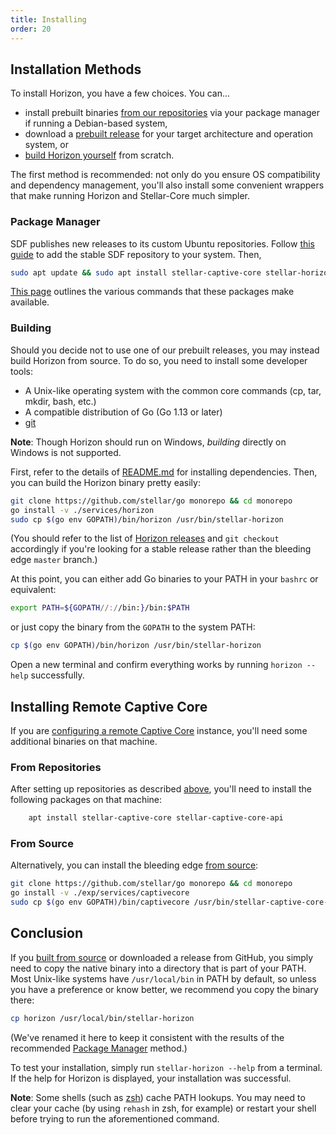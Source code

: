 ```yaml
---
title: Installing
order: 20
---
```




## Installation Methods

To install Horizon, you have a few choices. You can...
  - install prebuilt binaries [from our repositories](#package-manager) via your package manager if running a Debian-based system,
  - download a [prebuilt release](https://github.com/stellar/go/releases) for your target architecture and operation system, or
  - [build Horizon yourself](#building) from scratch. 

The first method is recommended: not only do you ensure OS compatibility and dependency management, you'll also install some convenient wrappers that make running Horizon and Stellar-Core much simpler.

### Package Manager
SDF publishes new releases to its custom Ubuntu repositories. Follow [this guide](https://github.com/stellar/packages/blob/master/docs/adding-the-sdf-stable-repository-to-your-system.md#adding-the-sdf-stable-repository-to-your-system) to add the stable SDF repository to your system. Then, 

```bash
sudo apt update && sudo apt install stellar-captive-core stellar-horizon
```

[This page](https://github.com/stellar/packages/blob/master/docs/installing-individual-packages.md#installing-individual-packages) outlines the various commands that these packages make available.

### Building
Should you decide not to use one of our prebuilt releases, you may instead build Horizon from source. To do so, you need to install some developer tools:

- A Unix-like operating system with the common core commands (cp, tar, mkdir, bash, etc.)
- A compatible distribution of Go (Go 1.13 or later)
- [git](https://git-scm.com/)

**Note**: Though Horizon should run on Windows, *building* directly on Windows is not supported.

First, refer to the details of [README.md](https://github.com/stellar/go/blob/master/README.md#dependencies) for installing dependencies. Then, you can build the Horizon binary pretty easily:

```bash
git clone https://github.com/stellar/go monorepo && cd monorepo
go install -v ./services/horizon
sudo cp $(go env GOPATH)/bin/horizon /usr/bin/stellar-horizon
```

(You should refer to the list of [Horizon releases](https://github.com/stellar/go/releases) and `git checkout` accordingly if you're looking for a stable release rather than the bleeding edge `master` branch.)

At this point, you can either add Go binaries to your PATH in your `bashrc` or equivalent:

<CodeExample>

```bash
export PATH=${GOPATH//://bin:}/bin:$PATH
```

</CodeExample>

or just copy the binary from the `GOPATH` to the system PATH:

<CodeExample>

```bash
cp $(go env GOPATH)/bin/horizon /usr/bin/stellar-horizon
```

</CodeExample>

Open a new terminal and confirm everything works by running `horizon --help` successfully.


## Installing Remote Captive Core

If you are [configuring a remote Captive Core](./configuring#remote-captive-core) instance, you'll need some additional binaries on that machine.

### From Repositories
After setting up repositories as described [above](#package-manager), you'll need to install the following packages on that machine:

<CodeExample>

```bash
    apt install stellar-captive-core stellar-captive-core-api
```

</CodeExample>

### From Source
Alternatively, you can install the bleeding edge [from source](https://github.com/stellar/go/exp/services/captivecore):

```bash
git clone https://github.com/stellar/go monorepo && cd monorepo
go install -v ./exp/services/captivecore
sudo cp $(go env GOPATH)/bin/captivecore /usr/bin/stellar-captive-core-api
```


## Conclusion
If you [built from source](#building) or downloaded a release from GitHub, you simply need to copy the native binary into a directory that is part of your PATH. Most Unix-like systems have `/usr/local/bin` in PATH by default, so unless you have a preference or know better, we recommend you copy the binary there:

```bash
cp horizon /usr/local/bin/stellar-horizon
```

(We've renamed it here to keep it consistent with the results of the recommended [Package Manager](#package-manager) method.)

To test your installation, simply run `stellar-horizon --help` from a terminal. If the help for Horizon is displayed, your installation was successful.

**Note**: Some shells (such as [zsh](https://www.zsh.org/)) cache PATH lookups. You may need to clear your cache (by using `rehash` in zsh, for example) or restart your shell before trying to run the aforementioned command.
